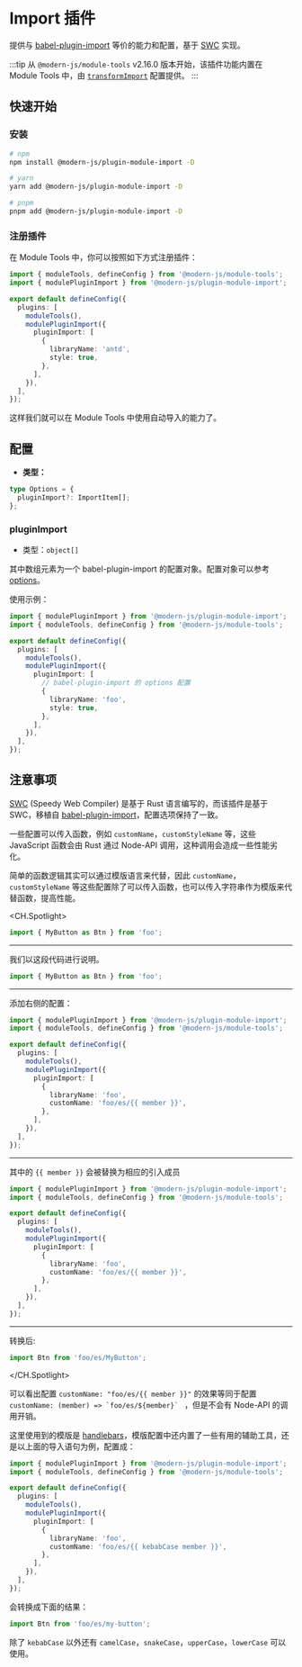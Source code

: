 # Import 插件

提供与 [babel-plugin-import](https://github.com/umijs/babel-plugin-import) 等价的能力和配置，基于 [SWC](https://swc.rs/) 实现。

:::tip
从 `@modern-js/module-tools` v2.16.0 版本开始，该插件功能内置在 Module Tools 中，由 [`transformImport`](api/config/build-config.html#transformimport)
配置提供。
:::

## 快速开始

### 安装

```bash
# npm
npm install @modern-js/plugin-module-import -D

# yarn
yarn add @modern-js/plugin-module-import -D

# pnpm
pnpm add @modern-js/plugin-module-import -D
```

### 注册插件

在 Module Tools 中，你可以按照如下方式注册插件：

```ts
import { moduleTools, defineConfig } from '@modern-js/module-tools';
import { modulePluginImport } from '@modern-js/plugin-module-import';

export default defineConfig({
  plugins: [
    moduleTools(),
    modulePluginImport({
      pluginImport: [
        {
          libraryName: 'antd',
          style: true,
        },
      ],
    }),
  ],
});
```

这样我们就可以在 Module Tools 中使用自动导入的能力了。

## 配置

- **类型：**

```ts
type Options = {
  pluginImport?: ImportItem[];
};
```

### pluginImport

- 类型：`object[]`

其中数组元素为一个 babel-plugin-import 的配置对象。配置对象可以参考 [options](https://github.com/umijs/babel-plugin-import#options)。

使用示例：

```ts
import { modulePluginImport } from '@modern-js/plugin-module-import';
import { moduleTools, defineConfig } from '@modern-js/module-tools';

export default defineConfig({
  plugins: [
    moduleTools(),
    modulePluginImport({
      pluginImport: [
        // babel-plugin-import 的 options 配置
        {
          libraryName: 'foo',
          style: true,
        },
      ],
    }),
  ],
});
```

## 注意事项

[SWC](https://swc.rs/) (Speedy Web Compiler) 是基于 Rust 语言编写的，而该插件是基于 SWC，移植自 [babel-plugin-import](https://github.com/umijs/babel-plugin-import)，配置选项保持了一致。

一些配置可以传入函数，例如 `customName`，`customStyleName` 等，这些 JavaScript 函数会由 Rust 通过 Node-API 调用，这种调用会造成一些性能劣化。

简单的函数逻辑其实可以通过模版语言来代替，因此 `customName`，`customStyleName` 等这些配置除了可以传入函数，也可以传入字符串作为模版来代替函数，提高性能。

<CH.Spotlight>

```ts
import { MyButton as Btn } from 'foo';
```

---

我们以这段代码进行说明。

```ts
import { MyButton as Btn } from 'foo';
```

---

添加右侧的配置：

```ts
import { modulePluginImport } from '@modern-js/plugin-module-import';
import { moduleTools, defineConfig } from '@modern-js/module-tools';

export default defineConfig({
  plugins: [
    moduleTools(),
    modulePluginImport({
      pluginImport: [
        {
          libraryName: 'foo',
          customName: 'foo/es/{{ member }}',
        },
      ],
    }),
  ],
});
```

---

其中的 `{{ member }}` 会被替换为相应的引入成员

```ts
import { modulePluginImport } from '@modern-js/plugin-module-import';
import { moduleTools, defineConfig } from '@modern-js/module-tools';

export default defineConfig({
  plugins: [
    moduleTools(),
    modulePluginImport({
      pluginImport: [
        {
          libraryName: 'foo',
          customName: 'foo/es/{{ member }}',
        },
      ],
    }),
  ],
});
```

---

转换后:

```ts
import Btn from 'foo/es/MyButton';
```

</CH.Spotlight>

可以看出配置 `customName: "foo/es/{{ member }}"` 的效果等同于配置 `` customName: (member) => `foo/es/${member}`  `` ，但是不会有 Node-API 的调用开销。

这里使用到的模版是 [handlebars](https://handlebarsjs.com)，模版配置中还内置了一些有用的辅助工具，还是以上面的导入语句为例，配置成：

```ts
import { modulePluginImport } from '@modern-js/plugin-module-import';
import { moduleTools, defineConfig } from '@modern-js/module-tools';

export default defineConfig({
  plugins: [
    moduleTools(),
    modulePluginImport({
      pluginImport: [
        {
          libraryName: 'foo',
          customName: 'foo/es/{{ kebabCase member }}',
        },
      ],
    }),
  ],
});
```

会转换成下面的结果：

```ts
import Btn from 'foo/es/my-button';
```

除了 `kebabCase` 以外还有 `camelCase`，`snakeCase`，`upperCase`，`lowerCase` 可以使用。
